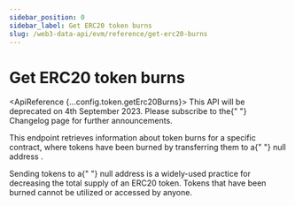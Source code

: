 ```yaml
---
sidebar_position: 0
sidebar_label: Get ERC20 token burns
slug: /web3-data-api/evm/reference/get-erc20-burns
---
```



# Get ERC20 token burns

<ApiReference {...config.token.getErc20Burns}>
  <Admonition type="caution" title="DEPRECATED ENDPOINT">
    This API will be deprecated on 4th September 2023.  Please subscribe to the{" "}
    <Link href="/changelog">Changelog</Link> page for further announcements.
  </Admonition>
  <Admonition title="Token Burns" icon="🔥">
    <p>
      This endpoint retrieves information about token burns for a specific
      contract, where tokens have been burned by transferring them to a{" "}
      <Link href="https://etherscan.io/address/0x0000000000000000000000000000000000000000">
        null address
      </Link>
      .
    </p>
    <p>
      Sending tokens to a{" "}
      <Link href="https://etherscan.io/address/0x0000000000000000000000000000000000000000">
        null address
      </Link>
      is a widely-used practice for decreasing the total supply of an ERC20
      token. Tokens that have been burned cannot be utilized or accessed by
      anyone.
    </p>
  </Admonition>
</ApiReference>
